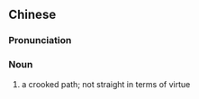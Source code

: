 ==Chinese==
{{zh-forms}}

===Pronunciation===
{{zh-pron
|m=xié mó wāi dào
|cat=n
}}

===Noun===
{{zh-noun}}

# a crooked path; not straight in terms of virtue